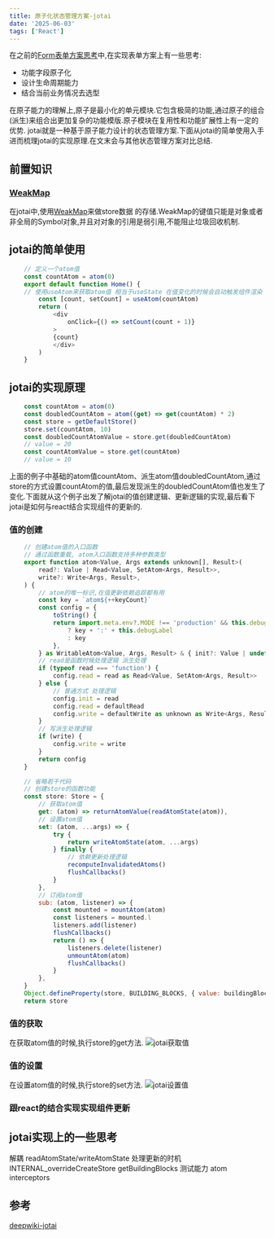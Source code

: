```yaml
---
title: 原子化状态管理方案-jotai
date: '2025-06-03'
tags: ['React']
---
```


在之前的[Form表单方案思考](https://icantunderstand.github.io/blogNew/blog/frontEndTool/formSummary)中,在实现表单方案上有一些思考:

- 功能字段原子化
- 设计生命周期能力
- 结合当前业务情况去选型

在原子能力的理解上,原子是最小化的单元模块.它包含极简的功能,通过原子的组合(派生)来组合出更加复杂的功能模版.原子模块在复用性和功能扩展性上有一定的优势.
jotai就是一种基于原子能力设计的状态管理方案.下面从jotai的简单使用入手进而梳理jotai的实现原理.在文末会与其他状态管理方案对比总结.

## 前置知识

### [WeakMap](https://developer.mozilla.org/en-US/docs/Web/JavaScript/Reference/Global_Objects/WeakMap)

在jotai中,使用[WeakMap](https://developer.mozilla.org/en-US/docs/Web/JavaScript/Reference/Global_Objects/WeakMap)来做store数据
的存储.WeakMap的键值只能是对象或者非全局的Symbol对象,并且对对象的引用是弱引用,不能阻止垃圾回收机制.

## jotai的简单使用

```JavaScript
    // 定义一个atom值
    const countAtom = atom(0)
    export default function Home() {
    // 使用useAtom来获取atom值 相当于useState 在值变化的时候会自动触发组件渲染
        const [count, setCount] = useAtom(countAtom)
        return (
            <div
                onClick={() => setCount(count + 1)}
            >
            {count}
            </div>
        )
    }
```

## jotai的实现原理

```JavaScript
    const countAtom = atom(0)
    const doubledCountAtom = atom((get) => get(countAtom) * 2)
    const store = getDefaultStore()
    store.set(countAtom, 10)
    const doubledCountAtomValue = store.get(doubledCountAtom)
    // value = 20
    const countAtomValue = store.get(countAtom)
    // value = 10
```

上面的例子中基础的atom值countAtom、派生atom值doubledCountAtom,通过store的方式设置countAtom的值,最后发现派生的doubledCountAtom值也发生了
变化.下面就从这个例子出发了解jotai的值创建逻辑、更新逻辑的实现,最后看下jotai是如何与react结合实现组件的更新的.

### 值的创建

```JavaScript
    // 创建atom值的入口函数
    // 通过函数重载, atom入口函数支持多种参数类型
    export function atom<Value, Args extends unknown[], Result>(
        read?: Value | Read<Value, SetAtom<Args, Result>>,
        write?: Write<Args, Result>,
    ) {
        // atom的唯一标识,在值更新依赖追踪都有用
        const key = `atom${++keyCount}`
        const config = {
            toString() {
            return import.meta.env?.MODE !== 'production' && this.debugLabel
                ? key + ':' + this.debugLabel
                : key
            },
        } as WritableAtom<Value, Args, Result> & { init?: Value | undefined }
        // read是函数时候处理逻辑 派生处理
        if (typeof read === 'function') {
            config.read = read as Read<Value, SetAtom<Args, Result>>
        } else {
            // 普通方式 处理逻辑
            config.init = read
            config.read = defaultRead
            config.write = defaultWrite as unknown as Write<Args, Result>
        }
        // 写派生处理逻辑
        if (write) {
            config.write = write
        }
        return config
    }
```

```JavaScript
    // 省略若干代码
    // 创建store的函数功能
    const store: Store = {
        // 获取atom值
        get: (atom) => returnAtomValue(readAtomState(atom)),
        // 设置atom值
        set: (atom, ...args) => {
            try {
                return writeAtomState(atom, ...args)
            } finally {
                // 依赖更新处理逻辑
                recomputeInvalidatedAtoms()
                flushCallbacks()
            }
        },
        // 订阅atom值
        sub: (atom, listener) => {
            const mounted = mountAtom(atom)
            const listeners = mounted.l
            listeners.add(listener)
            flushCallbacks()
            return () => {
                listeners.delete(listener)
                unmountAtom(atom)
                flushCallbacks()
            }
        },
    }
    Object.defineProperty(store, BUILDING_BLOCKS, { value: buildingBlocks })
    return store
```

### 值的获取

在获取atom值的时候,执行store的get方法.
![jotai获取值](/static/images/frontEndToolStatic/jotiaStatic/jotaiGet.jpg)

### 值的设置

在设置atom值的时候,执行store的set方法.
![jotai设置值](/static/images/frontEndToolStatic/jotiaStatic/jotaiSet.jpg)

### 跟react的结合实现实现组件更新

## jotai实现上的一些思考

解耦 readAtomState/writeAtomState 处理更新的时机
INTERNAL_overrideCreateStore getBuildingBlocks 测试能力
atom interceptors

## 参考

[deepwiki-jotai](https://deepwiki.com/pmndrs/jotai)
